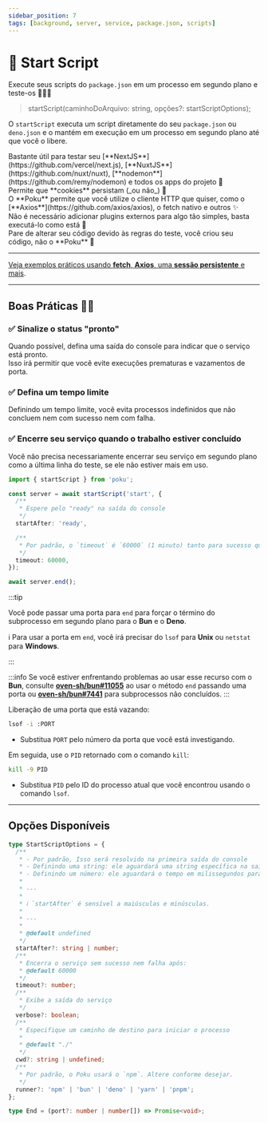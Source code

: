 ```yaml
---
sidebar_position: 7
tags: [background, server, service, package.json, scripts]
---
```



# 🔁 Start Script

Execute seus scripts do `package.json` em um processo em segundo plano e teste-os 🧑🏻‍🔬

> startScript(caminhoDoArquivo: string, opções?: startScriptOptions);

O `startScript` executa um script diretamente do seu `package.json` ou `deno.json` e o mantém em execução em um processo em segundo plano até que você o libere.

<div className='features black'>
  <div className='p'>
    <Success />
    <span>
      Bastante útil para testar seu
      [**NextJS**](https://github.com/vercel/next.js),
      [**NuxtJS**](https://github.com/nuxt/nuxt),
      [**nodemon**](https://github.com/remy/nodemon) e todos os apps do projeto
      🚀
    </span>
  </div>
  <div className='p'>
    <Success />
    <span>Permite que **cookies** persistam (_ou não_) 🍪</span>
  </div>
  <div className='p'>
    <Success />
    <span>
      O **Poku** permite que você utilize o cliente HTTP que quiser, como o
      [**Axios**](https://github.com/axios/axios), o fetch nativo e outros ✨
    </span>
  </div>
  <div className='p'>
    <Success />
    <span>
      Não é necessário adicionar plugins externos para algo tão simples, basta
      executá-lo como está 🌱
    </span>
  </div>
  <div className='p'>
    <Success />
    <span>
      Pare de alterar seu código devido às regras do teste, você criou seu
      código, não o **Poku** 🩵
    </span>
  </div>
</div>

<hr />

[Veja exemplos práticos usando **fetch**, **Axios**, uma **sessão persistente** e mais](/docs/examples/local-server).

<hr />

## Boas Práticas 👮🏽

### ✅ Sinalize o status "pronto"

Quando possível, defina uma saída do console para indicar que o serviço está pronto. <br />
Isso irá permitir que você evite execuções prematuras e vazamentos de porta.

### ✅ Defina um tempo limite

Definindo um tempo limite, você evita processos indefinidos que não concluem nem com sucesso nem com falha.

### ✅ Encerre seu serviço quando o trabalho estiver concluído

Você não precisa necessariamente encerrar seu serviço em segundo plano como a última linha do teste, se ele não estiver mais em uso.

```ts
import { startScript } from 'poku';

const server = await startScript('start', {
  /**
   * Espere pelo "ready" na saída do console
   */
  startAfter: 'ready',

  /**
   * Por padrão, o `timeout` é `60000` (1 minuto) tanto para sucesso quanto para falha
   */
  timeout: 60000,
});

await server.end();
```

:::tip

Você pode passar uma porta para `end` para forçar o término do subprocesso em segundo plano para o **Bun** e o **Deno**.

ℹ️ Para usar a porta em `end`, você irá precisar do `lsof` para **Unix** ou `netstat` para **Windows**.

:::

:::info
Se você estiver enfrentando problemas ao usar esse recurso com o **Bun**, consulte [**oven-sh/bun#11055**](https://github.com/oven-sh/bun/issues/11055) ao usar o método `end` passando uma porta ou [**oven-sh/bun#7441**](https://github.com/oven-sh/bun/issues/7441) para subprocessos não concluídos.
:::

<FAQ title='Oh não! Eu quebrei, e agora? 🤡'>

Liberação de uma porta que está vazando:

```bash
lsof -i :PORT
```

- Substitua `PORT` pelo número da porta que você está investigando.

Em seguida, use o `PID` retornado com o comando `kill`:

```bash
kill -9 PID
```

- Substitua `PID` pelo ID do processo atual que você encontrou usando o comando `lsof`.

</FAQ>

<hr />

## Opções Disponíveis

```ts
type StartScriptOptions = {
  /**
   * - Por padrão, Isso será resolvido na primeira saída do console
   * - Definindo uma string: ele aguardará uma string específica na saída do console para resolver
   * - Definindo um número: ele aguardará o tempo em milissegundos para resolver
   *
   * ---
   *
   * ℹ️ `startAfter` é sensível a maiúsculas e minúsculas.
   *
   * ---
   *
   * @default undefined
   */
  startAfter?: string | number;
  /**
   * Encerra o serviço sem sucesso nem falha após:
   * @default 60000
   */
  timeout?: number;
  /**
   * Exibe a saída do serviço
   */
  verbose?: boolean;
  /**
   * Especifique um caminho de destino para iniciar o processo
   *
   * @default "./"
   */
  cwd?: string | undefined;
  /**
   * Por padrão, o Poku usará o `npm`. Altere conforme desejar.
   */
  runner?: 'npm' | 'bun' | 'deno' | 'yarn' | 'pnpm';
};

type End = (port?: number | number[]) => Promise<void>;
```
